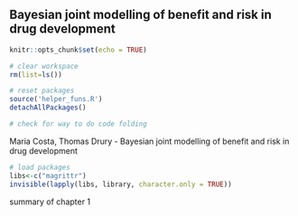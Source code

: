 ## Bayesian joint modelling of benefit and risk in drug development {#cos18bay}

```r
knitr::opts_chunk$set(echo = TRUE)

# clear workspace
rm(list=ls())

# reset packages
source('helper_funs.R')
detachAllPackages()

# check for way to do code folding
```

Maria Costa, Thomas Drury - Bayesian joint modelling of benefit and risk in drug development

```r
# load packages
libs<-c("magrittr")
invisible(lapply(libs, library, character.only = TRUE))
```

summary of chapter 1
